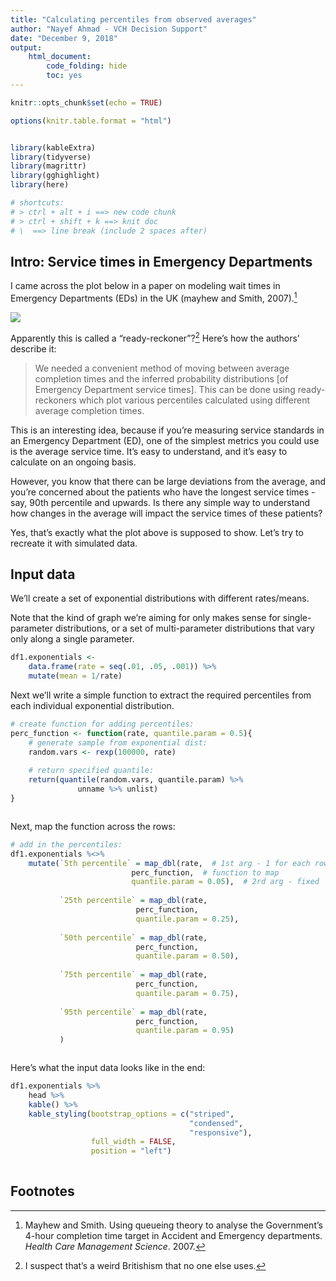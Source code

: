 ```yaml
---
title: "Calculating percentiles from observed averages"
author: "Nayef Ahmad - VCH Decision Support"
date: "December 9, 2018"
output: 
    html_document: 
        code_folding: hide 
        toc: yes 
---
```


```r
knitr::opts_chunk$set(echo = TRUE)

options(knitr.table.format = "html")


library(kableExtra)
library(tidyverse)
library(magrittr)
library(gghighlight)
library(here)

# shortcuts: 
# > ctrl + alt + i ==> new code chunk
# > ctrl + shift + k ==> knit doc 
# \  ==> line break (include 2 spaces after)


```

## Intro: Service times in Emergency Departments  
I came across the plot below in a paper on modeling wait times in Emergency Departments (EDs) in the UK (mayhew and Smith, 2007).^[Mayhew and Smith. Using queueing theory to analyse the Government's 4-hour completion time target in Accident and Emergency departments. *Health Care Management Science*. 2007.] 

![](data/2018-12-09_ready-reckoner.jpeg)



Apparently this is called a "ready-reckoner"?^[I suspect that's a weird Britishism that no one else uses.] Here's how the authors' describe it: 

> We needed a convenient method of moving between average completion times and the inferred probability distributions [of Emergency Department service times]. This can be done using ready-reckoners which plot various percentiles calculated using different average completion times. 

This is an interesting idea, because if you're measuring service standards in an Emergency Department (ED), one of the simplest metrics you could use is the average service time. It's easy to understand, and it's easy to calculate on an ongoing basis. 

However, you know that there can be large deviations from the average, and you're concerned about the patients who have the longest service times - say, 90th percentile and upwards. Is there any simple way to understand how changes in the average will impact the service times of these patients? 

Yes, that's exactly what the plot above is supposed to show. Let's try to recreate it with simulated data. 

## Input data
We'll create a set of exponential distributions with different rates/means. 

Note that the kind of graph we're aiming for only makes sense for single-parameter distributions, or a set of multi-parameter distributions that vary only along a single parameter. 

```r
df1.exponentials <- 
    data.frame(rate = seq(.01, .05, .001)) %>%
    mutate(mean = 1/rate)

```

Next we'll write a simple function to extract the required percentiles from each individual exponential distribution. 

```r
# create function for adding percentiles: 
perc_function <- function(rate, quantile.param = 0.5){
    # generate sample from exponential dist: 
    random.vars <- rexp(100000, rate)
    
    # return specified quantile: 
    return(quantile(random.vars, quantile.param) %>% 
               unname %>% unlist)
}



```


Next, map the function across the rows: 

```r
# add in the percentiles: 
df1.exponentials %<>% 
    mutate(`5th percentile` = map_dbl(rate,  # 1st arg - 1 for each row in df1
                           perc_function,  # function to map 
                           quantile.param = 0.05),  # 2rd arg - fixed
                     
           `25th percentile` = map_dbl(rate,  
                            perc_function,  
                            quantile.param = 0.25),  
           
           `50th percentile` = map_dbl(rate,  
                            perc_function,  
                            quantile.param = 0.50),  
           
           `75th percentile` = map_dbl(rate,  
                            perc_function,  
                            quantile.param = 0.75),  
           
           `95th percentile` = map_dbl(rate,  
                            perc_function,  
                            quantile.param = 0.95)  
           )



```

Here's what the input data looks like in the end: 

```r
df1.exponentials %>% 
    head %>% 
    kable() %>% 
    kable_styling(bootstrap_options = c("striped",
                                        "condensed", 
                                        "responsive"), 
                  full_width = FALSE, 
                  position = "left")
    
```




## Footnotes 
